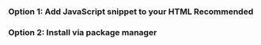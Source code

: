 
### Option 1: Add JavaScript snippet to your HTML <Badge>Recommended</Badge>

<Snippet />

### Option 2: Install via package manager

<InstallJSViaNPM />